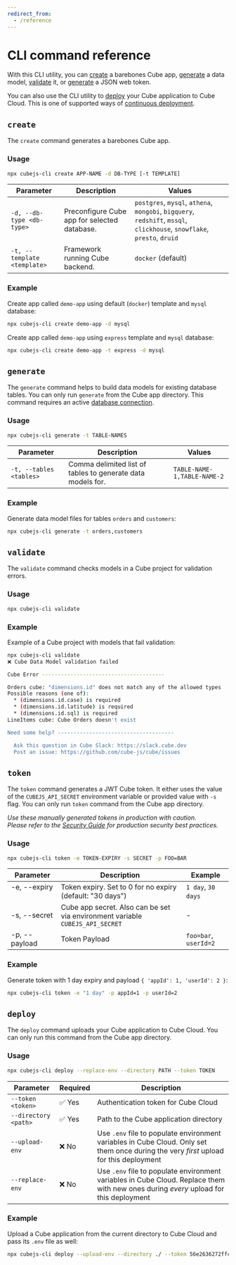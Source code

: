 ```yaml
---
redirect_from:
  - /reference
---
```


# CLI command reference

With this CLI utility, you can [create](#create) a barebones Cube app,
[generate](#generate) a data model, [validate](#validate) it, or
[generate](#token) a JSON web token.

You can also use the CLI utility to [deploy](#deploy) your Cube application to
Cube Cloud. This is one of supported ways of [continuous deployment][ref-ci].

## `create`

The `create` command generates a barebones Cube app.

### Usage

```bash
npx cubejs-cli create APP-NAME -d DB-TYPE [-t TEMPLATE]
```

| Parameter                   | Description                                  | Values                                                                                                                  |
| --------------------------- | -------------------------------------------- | ----------------------------------------------------------------------------------------------------------------------- |
| `-d, --db-type <db-type>`   | Preconfigure Cube app for selected database. | `postgres`, `mysql`, `athena`, `mongobi`, `bigquery`, `redshift`, `mssql`, `clickhouse`, `snowflake`, `presto`, `druid` |
| `-t, --template <template>` | Framework running Cube backend.              | `docker` (default)                                                                                                      |

### Example

Create app called `demo-app` using default (`docker`) template and `mysql`
database:

```bash
npx cubejs-cli create demo-app -d mysql
```

Create app called `demo-app` using `express` template and `mysql` database:

```bash
npx cubejs-cli create demo-app -t express -d mysql
```

## `generate`

The `generate` command helps to build data models for existing database tables.
You can only run `generate` from the Cube app directory. This command requires
an active [database connection](/product/configuration/data-sources).

### Usage

```bash
npx cubejs-cli generate -t TABLE-NAMES
```

| Parameter               | Description                                                 | Values                      |
| ----------------------- | ----------------------------------------------------------- | --------------------------- |
| `-t, --tables <tables>` | Comma delimited list of tables to generate data models for. | `TABLE-NAME-1,TABLE-NAME-2` |

### Example

Generate data model files for tables `orders` and `customers`:

```bash
npx cubejs-cli generate -t orders,customers
```

## `validate`

The `validate` command checks models in a Cube project for validation errors.

### Usage

```bash
npx cubejs-cli validate
```

### Example

Example of a Cube project with models that fail validation:

```bash
npx cubejs-cli validate
❌ Cube Data Model validation failed

Cube Error ---------------------------------------

Orders cube: "dimensions.id" does not match any of the allowed types
Possible reasons (one of):
  * (dimensions.id.case) is required
  * (dimensions.id.latitude) is required
  * (dimensions.id.sql) is required
LineItems cube: Cube Orders doesn't exist

Need some help? -------------------------------------

  Ask this question in Cube Slack: https://slack.cube.dev
  Post an issue: https://github.com/cube-js/cube/issues
```

## `token`

The `token` command generates a JWT Cube token. It either uses the value of the
`CUBEJS_API_SECRET` environment variable or provided value with `-s` flag. You
can only run `token` command from the Cube app directory.

_Use these manually generated tokens in production with caution._ <br/> _Please
refer to the [Security Guide](/product/auth) for production security best
practices._

### Usage

```bash
npx cubejs-cli token -e TOKEN-EXPIRY -s SECRET -p FOO=BAR
```

| Parameter              | Description                                                                   | Example                    |
| ---------------------- | ----------------------------------------------------------------------------- | -------------------------- |
| -e, --expiry           | Token expiry. Set to 0 for no expiry (default: "30 days")                     | `1 day`, `30 days`         |
| -s, --secret           | Cube app secret. Also can be set via environment variable `CUBEJS_API_SECRET` | -                          |
| -p, --payload          | Token Payload                                                                 | `foo=bar`, `userId=2`      |

### Example

Generate token with 1 day expiry and payload `{ 'appId': 1, 'userId': 2 }`:

```bash
npx cubejs-cli token -e "1 day" -p appId=1 -p userId=2
```

## `deploy`

The `deploy` command uploads your Cube application to Cube Cloud. You can only
run this command from the Cube app directory.

### Usage

```bash
npx cubejs-cli deploy --replace-env --directory PATH --token TOKEN
```

| Parameter            | Required | Description                                    |
| -------------------- | -------- | ---------------------------------------------- |
| `--token <token>`    | ✅ Yes   | Authentication token for Cube Cloud            |
| `--directory <path>` | ✅ Yes   | Path to the Cube application directory         |
| `--upload-env`       | ❌ No    | Use `.env` file to populate environment variables in Cube Cloud. Only set them once during the very _first_ upload for this deployment |
| `--replace-env`      | ❌ No    | Use `.env` file to populate environment variables in Cube Cloud. Replace them with new ones during _every_ upload for this deployment |

### Example

Upload a Cube application from the current directory to Cube Cloud and pass its
`.env` file as well:

```bash
npx cubejs-cli deploy --upload-env --directory ./ --token 56e2636272ffc9cd8c19e9d1e9ffb52f
```

[ref-ci]: /product/deployment/cloud/continuous-deployment#deploy-with-cli